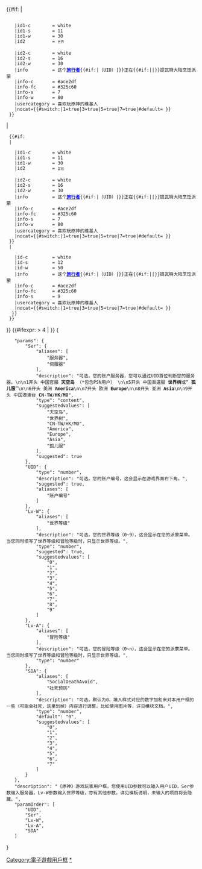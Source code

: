 {{#if:{{{Lv-W|}}}
|
  {{Userbox-2
    |border-c     = #41bfb8
    |border-s     = 2
    |id1          = {{#switch:{{{SDA|}}}|2=[[image:Genshin Impact Booth, BilibiliWorld 2021 20210711A.jpg|70px]]|3=[[image:Genshin Impact Booth, BilibiliWorld 2021 20210711A.jpg|70px]]|6=[[image:Genshin Impact Booth, BilibiliWorld 2021 20210711A.jpg|70px]]|7=[[image:Genshin Impact Booth, BilibiliWorld 2021 20210711A.jpg|70px]]|#default = 原神<br/>Gen-<br/>shin}}
    |id1-c        = white
    |id1-s        = 11
    |id1-w        = 30
    |id2          = <span style="font-size:x-small;">世界</span><br/>{{{Lv-W}}}
    |id2-c        = white
    |id2-s        = 16
    |id2-w        = 30
    |info         = 这个'''[[原神|<span style="color:blue;">旅行者</span>]]'''{{#if:{{{UID|}}}|（UID{{{UID}}}）|}}正在{{#if:{{{Ser|}}}|{{{Ser}}}|}}提瓦特大陆烹饪派蒙
    |info-c       = #ace2df
    |info-fc      = #325c60
    |info-s       = 7
    |info-w       = 80
    |usercategory = 喜欢玩原神的维基人
    |nocat={{#switch:{{{SDA|}}}|1=true|3=true|5=true|7=true|#default= }}
  }}
|
  {{#if:{{{Lv-A|}}}
  |
  {{Userbox-2
    |border-c     = #41bfb8
    |border-s     = 2
    |id1          = {{#switch:{{{SDA|}}}|2=[[image:Genshin Impact Booth, BilibiliWorld 2021 20210711A.jpg|70px]]|3=[[image:Genshin Impact Booth, BilibiliWorld 2021 20210711A.jpg|70px]]|6=[[image:Genshin Impact Booth, BilibiliWorld 2021 20210711A.jpg|70px]]|7=[[image:Genshin Impact Booth, BilibiliWorld 2021 20210711A.jpg|70px]]|#default = 原神<br/>Gen-<br/>shin}}
    |id1-c        = white
    |id1-s        = 11
    |id1-w        = 30
    |id2          = <span style="font-size:x-small;">冒险</span><br/>{{{Lv-A}}}
    |id2-c        = white
    |id2-s        = 16
    |id2-w        = 30
    |info         = 这个'''[[原神|<span style="color:blue;">旅行者</span>]]'''{{#if:{{{UID|}}}|（UID{{{UID}}}）|}}正在{{#if:{{{Ser|}}}|{{{Ser}}}|}}提瓦特大陆烹饪派蒙
    |info-c       = #ace2df
    |info-fc      = #325c60
    |info-s       = 7
    |info-w       = 80
    |usercategory = 喜欢玩原神的维基人
    |nocat={{#switch:{{{SDA|}}}|1=true|3=true|5=true|7=true|#default= }}
  }}
  |
  {{Userbox
    |border-c     = #41bfb8
    |border-s     = 2
    |id           = {{#switch:{{{SDA|}}}|2=[[image:Genshin Impact Booth, BilibiliWorld 2021 20210711A.jpg|70px]]|3=[[image:Genshin Impact Booth, BilibiliWorld 2021 20210711A.jpg|70px]]|6=[[image:Genshin Impact Booth, BilibiliWorld 2021 20210711A.jpg|70px]]|7=[[image:Genshin Impact Booth, BilibiliWorld 2021 20210711A.jpg|70px]]|#default = 原神<br/>Genshin}}
    |id-c         = white
    |id-s         = 12
    |id-w         = 50
    |info         = 这个'''[[原神|<span style="color:blue;">旅行者</span>]]'''{{#if:{{{UID|}}}|（UID{{{UID}}}）|}}正在{{#if:{{{Ser|}}}|{{{Ser}}}|}}提瓦特大陆烹饪派蒙
    |info-c       = #ace2df
    |info-fc      = #325c60
    |info-s       = 9
    |usercategory = 喜欢玩原神的维基人
    |nocat={{#switch:{{{SDA|}}}|1=true|3=true|5=true|7=true|#default= }}
   }}
  }}
}}
{{#ifexpr:{{{SDA|0}}} > 4
|  {{Topicon
     | image = Genshin Impact Booth, BilibiliWorld 2021 20210711A.jpg
     | size = 30px
     | description = 喜欢玩原神的维基人
     | link = Category:喜欢玩原神的维基人
   }}
}}
<noinclude>
[[Category:電子遊戲用戶框]]
[[Category:喜欢玩原神的维基人|*]]
<templatedata>
{
	"params": {
		"Ser": {
			"aliases": [
				"服务器",
				"伺服器"
			],
			"description": "可选，您的账户服务器，您可以通过UID首位判断您的服务器。\n\n1开头 中国官服 '''天空岛''' （*包含PSN用户） \n\n5开头 中国渠道服 '''世界树'''或“ '''孤儿服'''”\n\n6开头 美洲 '''America'''\n\n7开头 欧洲 '''Europe'''\n\n8开头 亚洲 '''Asia'''\n\n9开头 中国港澳台 '''CN-TW/HK/MO'''",
			"type": "content",
			"suggestedvalues": [
				"天空岛",
				"世界树",
				"CN-TW/HK/MO",
				"America",
				"Europe",
				"Asia",
				"孤儿服"
			],
			"suggested": true
		},
		"UID": {
			"type": "number",
			"description": "可选，您的账户编号，这会显示在游戏界面右下角。",
			"suggested": true,
			"aliases": [
				"账户编号"
			]
		},
		"Lv-W": {
			"aliases": [
				"世界等级"
			],
			"description": "可选，您的世界等级（0~9），这会显示在您的派蒙菜单。当您同时填写了世界等级和冒险等级时，只显示世界等级。",
			"type": "number",
			"suggested": true,
			"suggestedvalues": [
				"0",
				"1",
				"2",
				"3",
				"4",
				"5",
				"6",
				"7",
				"8",
				"9"
			]
		},
		"Lv-A": {
			"aliases": [
				"冒险等级"
			],
			"description": "可选，您的冒险等级（0~n），这会显示在您的派蒙菜单。当您同时填写了世界等级和冒险等级时，只显示世界等级。",
			"type": "number"
		},
		"SDA": {
			"aliases": [
				"SocialDeathAvoid",
				"社死预防"
			],
			"description": "可选，默认为0，填入样式对应的数字加和来对本用户框的一些（可能会社死，这里划掉）内容进行调整，比如使用图片等，详见模块文档。",
			"type": "number",
			"default": "0",
			"suggestedvalues": [
				"0",
				"1",
				"2",
				"3",
				"4",
				"5",
				"6",
				"7"
			]
		}
	},
	"description": "《原神》游戏玩家用户框，您使用UID参数可以输入用户UID，Ser参数输入服务器，Lv-W参数输入世界等级，亦有其他参数，详见模板说明，未输入的项目将会隐藏。",
	"paramOrder": [
		"UID",
		"Ser",
		"Lv-W",
		"Lv-A",
		"SDA"
	]
}
</templatedata>{{Documentation}}</noinclude>